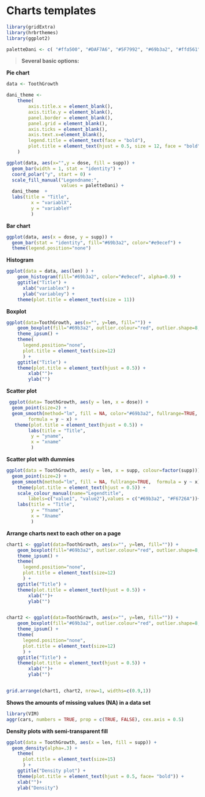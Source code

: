 # Charts templates

```r
library(gridExtra)
library(hrbrthemes)
library(ggplot2)

paletteDani <- c( "#ffa500", "#DAF7A6", "#5F7992", "#69b3a2", "#ffd561", "#ee5c42", "#C8A2C8", "#5c3170", "#990000", "#C70039", "#34495E", "#909497")
```

> **Several basic options:**

**Pie chart**

```r
data <- ToothGrowth

dani_theme <- 
    theme(
        axis.title.x = element_blank(),
        axis.title.y = element_blank(),
        panel.border = element_blank(),
        panel.grid = element_blank(),
        axis.ticks = element_blank(),
        axis.text.x=element_blank(),
        legend.title = element_text(face = "bold"),
        plot.title = element_text(hjust = 0.5, size = 12, face = "bold")
    )

ggplot(data, aes(x="",y = dose, fill = supp)) +
  geom_bar(width = 1, stat = "identity") +
  coord_polar("y", start = 0) +
  scale_fill_manual("Legendname:",
                    values = paletteDani) +
  dani_theme  +
  labs(title = "Title",
         x = "variablX",
         y = "variableY"
         )
```

**Bar chart**

```r
ggplot(data, aes(x = dose, y = supp)) + 
  geom_bar(stat = "identity", fill="#69b3a2", color="#e9ecef") +
  theme(legend.position="none")
```

**Histogram**

```r
ggplot(data = data, aes(len) ) + 
    geom_histogram(fill="#69b3a2", color="#e9ecef", alpha=0.9) +
    ggtitle("Title") +
      xlab("variablex") +
      ylab("variabley") +
    theme(plot.title = element_text(size = 11))
```

**Boxplot**

```r
ggplot(data=ToothGrowth, aes(x="", y=len, fill="")) +
    geom_boxplot(fill="#69b3a2", outlier.colour="red", outlier.shape=8, outlier.size=4) +
    theme_ipsum() +
    theme(
      legend.position="none",
      plot.title = element_text(size=12)
      ) +
    ggtitle("Title") +
    theme(plot.title = element_text(hjust = 0.5)) +
    	xlab("")+
    	ylab("")
```

**Scatter plot**

```r
 ggplot(data= ToothGrowth, aes(y = len, x = dose)) +
  geom_point(size=2) +
  geom_smooth(method="lm", fill = NA, color="#69b3a2", fullrange=TRUE, 
        formula = y ~ x) +
   theme(plot.title = element_text(hjust = 0.5)) +
    	labs(title = "Title",
         y = "yname",
         x = "xname"
         )
```

**Scatter plot with dummies**

```r
ggplot(data = ToothGrowth, aes(y = len, x = supp, colour=factor(supp))) + 
  geom_point(size=2) +
  geom_smooth(method="lm", fill = NA, fullrange=TRUE,  formula = y ~ x) +
    theme(plot.title = element_text(hjust = 0.5)) +
    scale_colour_manual(name="Legendtitle", 
    	labels=c("value1", "value2"),values = c("#69b3a2", "#F6726A"))+
    labs(title = "Title",
         y = "Yname",
         x = "Xname"
         )
```

**Arrange charts next to each other on a page**

```r
chart1 <- ggplot(data=ToothGrowth, aes(x="", y=len, fill="")) +
    geom_boxplot(fill="#69b3a2", outlier.colour="red", outlier.shape=8, outlier.size=4) +
    theme_ipsum() +
    theme(
      legend.position="none",
      plot.title = element_text(size=12)
      ) +
    ggtitle("Title") +
    theme(plot.title = element_text(hjust = 0.5)) +
    	xlab("")+
    	ylab("")


chart2 <- ggplot(data=ToothGrowth, aes(x="", y=len, fill="")) +
    geom_boxplot(fill="#69b3a2", outlier.colour="red", outlier.shape=8, outlier.size=4) +
    theme_ipsum() +
    theme(
      legend.position="none",
      plot.title = element_text(size=12)
      ) +
    ggtitle("Title") +
    theme(plot.title = element_text(hjust = 0.5)) +
    	xlab("")+
    	ylab("")


grid.arrange(chart1, chart2, nrow=1, widths=c(0.9,1))
```

**Shows the amounts of missing values (NA) in a data set**

```r
library(VIM)
aggr(cars, numbers = TRUE, prop = c(TRUE, FALSE), cex.axis = 0.5)
```

**Density plots with semi-transparent fill**

```r
ggplot(data = ToothGrowth, aes(x = len, fill = supp)) + 
  geom_density(alpha=.3) +
    theme(
      plot.title = element_text(size=15)
      ) +
    ggtitle("Density plot") +
    theme(plot.title = element_text(hjust = 0.5, face= "bold")) +
    xlab("")+
    ylab("Density")
```
